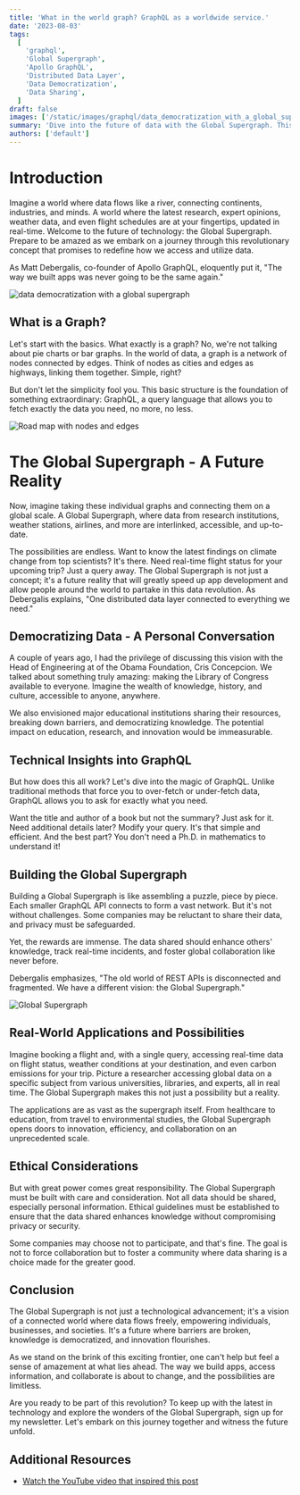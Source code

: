 ```yaml
---
title: 'What in the world graph? GraphQL as a worldwide service.'
date: '2023-08-03'
tags:
  [
    'graphql',
    'Global Supergraph',
    'Apollo GraphQL',
    'Distributed Data Layer',
    'Data Democratization',
    'Data Sharing',
  ]
draft: false
images: ['/static/images/graphql/data_democratization_with_a_global_supergraph.png']
summary: 'Dive into the future of data with the Global Supergraph. This comprehensive guide explores how GraphQL is transforming app development, democratizing data, and connecting the world. Learn about real-world applications, ethical considerations, and the vision of a connected future.'
authors: ['default']
---
```


# Introduction

Imagine a world where data flows like a river, connecting continents, industries, and minds. A world where the latest research, expert opinions, weather data, and even flight schedules are at your fingertips, updated in real-time. Welcome to the future of technology: the Global Supergraph. Prepare to be amazed as we embark on a journey through this revolutionary concept that promises to redefine how we access and utilize data.

As Matt Debergalis, co-founder of Apollo GraphQL, eloquently put it, "The way we built apps was never going to be the same again."

![data democratization with a global supergraph](/static/images/graphql/data_democratization_with_a_global_supergraph.png)

## What is a Graph?

Let's start with the basics. What exactly is a graph? No, we're not talking about pie charts or bar graphs. In the world of data, a graph is a network of nodes connected by edges. Think of nodes as cities and edges as highways, linking them together. Simple, right?

But don't let the simplicity fool you. This basic structure is the foundation of something extraordinary: GraphQL, a query language that allows you to fetch exactly the data you need, no more, no less.

![Road map with nodes and edges](/static/images/graphql/road_map_node_edge.png)

# The Global Supergraph - A Future Reality

Now, imagine taking these individual graphs and connecting them on a global scale. A Global Supergraph, where data from research institutions, weather stations, airlines, and more are interlinked, accessible, and up-to-date.

The possibilities are endless. Want to know the latest findings on climate change from top scientists? It's there. Need real-time flight status for your upcoming trip? Just a query away. The Global Supergraph is not just a concept; it's a future reality that will greatly speed up app development and allow people around the world to partake in this data revolution. As Debergalis explains, "One distributed data layer connected to everything we need."

## Democratizing Data - A Personal Conversation

A couple of years ago, I had the privilege of discussing this vision with the Head of Engineering at of the Obama Foundation, Cris Concepcion. We talked about something truly amazing: making the Library of Congress available to everyone. Imagine the wealth of knowledge, history, and culture, accessible to anyone, anywhere.

We also envisioned major educational institutions sharing their resources, breaking down barriers, and democratizing knowledge. The potential impact on education, research, and innovation would be immeasurable.

## Technical Insights into GraphQL

But how does this all work? Let's dive into the magic of GraphQL. Unlike traditional methods that force you to over-fetch or under-fetch data, GraphQL allows you to ask for exactly what you need.

Want the title and author of a book but not the summary? Just ask for it. Need additional details later? Modify your query. It's that simple and efficient. And the best part? You don't need a Ph.D. in mathematics to understand it!

## Building the Global Supergraph

Building a Global Supergraph is like assembling a puzzle, piece by piece. Each smaller GraphQL API connects to form a vast network. But it's not without challenges. Some companies may be reluctant to share their data, and privacy must be safeguarded.

Yet, the rewards are immense. The data shared should enhance others' knowledge, track real-time incidents, and foster global collaboration like never before.

Debergalis emphasizes, "The old world of REST APIs is disconnected and fragmented. We have a different vision: the Global Supergraph."

![Global Supergraph](/static/images/graphql/graphql_and_openai_around_the_world.png)

## Real-World Applications and Possibilities

Imagine booking a flight and, with a single query, accessing real-time data on flight status, weather conditions at your destination, and even carbon emissions for your trip. Picture a researcher accessing global data on a specific subject from various universities, libraries, and experts, all in real time. The Global Supergraph makes this not just a possibility but a reality.

The applications are as vast as the supergraph itself. From healthcare to education, from travel to environmental studies, the Global Supergraph opens doors to innovation, efficiency, and collaboration on an unprecedented scale.

## Ethical Considerations

But with great power comes great responsibility. The Global Supergraph must be built with care and consideration. Not all data should be shared, especially personal information. Ethical guidelines must be established to ensure that the data shared enhances knowledge without compromising privacy or security.

Some companies may choose not to participate, and that's fine. The goal is not to force collaboration but to foster a community where data sharing is a choice made for the greater good.

## Conclusion

The Global Supergraph is not just a technological advancement; it's a vision of a connected world where data flows freely, empowering individuals, businesses, and societies. It's a future where barriers are broken, knowledge is democratized, and innovation flourishes.

As we stand on the brink of this exciting frontier, one can't help but feel a sense of amazement at what lies ahead. The way we build apps, access information, and collaborate is about to change, and the possibilities are limitless.

Are you ready to be part of this revolution? To keep up with the latest in technology and explore the wonders of the Global Supergraph, sign up for my newsletter. Let's embark on this journey together and witness the future unfold.

## Additional Resources

- [Watch the YouTube video that inspired this post](https://www.youtube.com/watch?v=xC6tI7wsnUs)

<BlogNewsletterForm title="Get twice as much done with a fifth of the code." />
